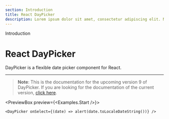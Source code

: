 ```yaml
---
section: Introduction
title: React DayPicker
description: Lorem ipsum dolor sit amet, consectetur adipiscing elit. Nullam euismod, nisl eget
---
```


<SectionTitle>Introduction</SectionTitle>

# React DayPicker

<Description>
  DayPicker is a flexible date picker component for React.
</Description>

---

> **Note**: This is the documentation for the upcoming version 9 of DayPicker. If you are looking for the documentation of the current version, [click here](https://v7.daypicker.io/docs).

<PreviewBox preview={<Examples.Start />}>
  ```tsx
  <DayPicker onSelect={(date) => alert(date.toLocaleDateString())} />
  ```
</PreviewBox>
